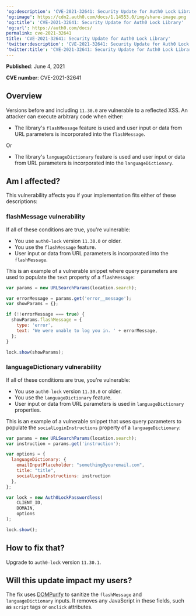---
'og:description': 'CVE-2021-32641: Security Update for Auth0 Lock Library'
'og:image': https://cdn2.auth0.com/docs/1.14553.0/img/share-image.png
'og:title': 'CVE-2021-32641: Security Update for Auth0 Lock Library'
'og:url': https://auth0.com/docs/
permalink: cve-2021-32641
title: 'CVE-2021-32641: Security Update for Auth0 Lock Library'
'twitter:description': 'CVE-2021-32641: Security Update for Auth0 Lock Library'
'twitter:title': 'CVE-2021-32641: Security Update for Auth0 Lock Library'
---
**Published**: June 4, 2021

**CVE number**: CVE-2021-32641

## Overview

Versions before and including `11.30.0` are vulnerable to a reflected XSS. An attacker can execute arbitrary code when either:

* The library's `flashMessage` feature is used and user input or data from URL parameters is incorporated into the `flashMessage`.

Or

* The library's `languageDictionary` feature is used and user input or data from URL parameters is incorporated into the `languageDictionary`.

## Am I affected?

This vulnerability affects you if your implementation fits either of these descriptions:

### flashMessage vulnerability

If all of these conditions are true, you're vulnerable:

* You use `auth0-lock` version `11.30.0` or older.
* You use the `flashMessage` feature.
* User input or data from URL parameters is incorporated into the `flashMessage`.

This is an example of a vulnerable snippet where query parameters are used to populate the `text` property of a `flashMessage`:

```javascript lines
var params = new URLSearchParams(location.search);

var errorMessage = params.get('error__message');
var showParams = {};

if (!!errorMessage === true) {
  showParams.flashMessage = {
    type: 'error',
    text: 'We were unable to log you in. ' + errorMessage,
  };
}

lock.show(showParams);
```






### languageDictionary vulnerability

If all of these conditions are true, you're vulnerable:

* You use `auth0-lock` version `11.30.0` or older.
* You use the `languageDictionary` feature.
* User input or data from URL parameters is used in `languageDictionary` properties.

This is an example of a vulnerable snippet that uses query parameters to populate the `socialLoginInstructions` property of a `languageDictionary`:

```javascript lines
var params = new URLSearchParams(location.search);
var instruction = params.get('instruction');

var options = {
  languageDictionary: {
    emailInputPlaceholder: "something@youremail.com",
    title: "title",
    socialLoginInstructions: instruction
  },
};

var lock = new Auth0LockPasswordless(
    CLIENT_ID,
    DOMAIN,
    options
);

lock.show();
```






## How to fix that?

Upgrade to `auth0-lock` version `11.30.1`.

## Will this update impact my users?

The fix uses [DOMPurify](https://github.com/cure53/DOMPurify) to sanitize the `flashMessage` and `languageDictionary` inputs. It removes any JavaScript in these fields, such as `script` tags or `onclick` attributes.